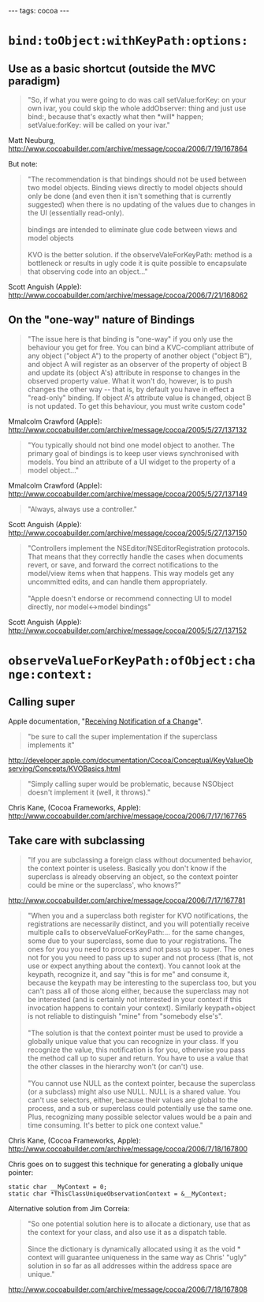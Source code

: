 ---
tags: cocoa
---
= <tt>bind:toObject:withKeyPath:options:</tt> =

== Use as a basic shortcut (outside the MVC paradigm) ==

<blockquote>"So, if what you were going to do was call setValue:forKey: on your own ivar, you could skip the whole addObserver: thing and just use bind:, because that's exactly what then *will* happen; setValue:forKey: will be called on your ivar."</blockquote>

Matt Neuburg, http://www.cocoabuilder.com/archive/message/cocoa/2006/7/19/167864

But note:

<blockquote>"The recommendation is that bindings should not be used between two model objects. Binding views directly to model objects should only be done (and even then it isn't something that is currently suggested) when there is no updating of the values due to changes in the UI (essentially read-only).<br />
<br />
bindings are intended to eliminate glue code between views and model objects<br />
<br />
KVO is the better solution.  if the observeValeForKeyPath: method is a bottleneck or results in ugly code it is quite possible to encapsulate that observing code into an object..."</blockquote>

Scott Anguish (Apple): http://www.cocoabuilder.com/archive/message/cocoa/2006/7/21/168062

== On the "one-way" nature of Bindings ==

<blockquote>"The issue here is that binding is "one-way" if you only use the behaviour you get for free.  You can bind a KVC-compliant attribute of any object ("object A") to the property of another object ("object B"), and object A will register as an observer of the property of object B and update its (object A's) attribute in response to changes in the observed property value.  What it won't do, however, is to push changes the other way -- that is, by default you have in effect a "read-only" binding.  If object A's attribute value is changed, object B is not updated.  To get this behaviour, you must write custom code"</blockquote>

Mmalcolm Crawford (Apple): http://www.cocoabuilder.com/archive/message/cocoa/2005/5/27/137132

<blockquote>"You typically should not bind one model object to another.  The primary goal of bindings is to keep user views synchronised with models.  You bind an attribute of a UI widget to the property of a model object..."</blockquote>

Mmalcolm Crawford (Apple): http://www.cocoabuilder.com/archive/message/cocoa/2005/5/27/137149

<blockquote>"Always, always use a controller."</blockquote>

Scott Anguish (Apple): http://www.cocoabuilder.com/archive/message/cocoa/2005/5/27/137150

<blockquote>"Controllers implement the NSEditor/NSEditorRegistration protocols.  That means that they correctly handle the cases when documents revert, or save, and forward the correct notifications to the model/view items when that happens.  This way models get any uncommitted edits, and can handle them appropriately.<br />
<br />
"Apple doesn't endorse or recommend connecting UI to model directly, nor model<->model bindings"</blockquote>

Scott Anguish (Apple): http://www.cocoabuilder.com/archive/message/cocoa/2005/5/27/137152

= <tt>observeValueForKeyPath:ofObject:change:context:</tt> =

== Calling super ==

Apple documentation, "[http://developer.apple.com/documentation/Cocoa/Conceptual/KeyValueObserving/Concepts/KVOBasics.html#//apple_ref/doc/uid/20002252-179866 Receiving Notification of a Change]".

<blockquote>"be sure to call the super implementation if the superclass implements it"</blockquote>

http://developer.apple.com/documentation/Cocoa/Conceptual/KeyValueObserving/Concepts/KVOBasics.html

<blockquote>"Simply calling super would  be problematic, because NSObject doesn't implement it (well, it throws)."</blockquote>

Chris Kane, (Cocoa Frameworks, Apple): http://www.cocoabuilder.com/archive/message/cocoa/2006/7/17/167765

== Take care with subclassing ==

<blockquote>"If you are subclassing a foreign class without documented behavior, the context pointer is useless. Basically you don't know if the superclass is already observing an object, so the context pointer could be mine or the superclass', who knows?"</blockquote>

http://www.cocoabuilder.com/archive/message/cocoa/2006/7/17/167781

<blockquote>"When you and a superclass both register for KVO notifications, the registrations are necessarily distinct, and you will potentially receive multiple calls to observeValueForKeyPath:... for the same changes, some due to your superclass, some due to your registrations. The ones for you you need to process and not pass up to super.  The ones not for you you need to pass up to super and not process (that is, not use or expect anything about the context).  You cannot look at the keypath, recognize it, and say "this is for me" and consume it, because the keypath may be interesting to the superclass too, but you can't pass all of those along either, because the superclass may not be interested (and is certainly not interested in your context if this invocation happens to contain your context).  Similarly keypath+object is not reliable to distinguish "mine" from "somebody else's".<br />
<br />
"The solution is that the context pointer must be used to provide a globally unique value that you can recognize in your class.  If you recognize the value, this notification is for you, otherwise you pass the method call up to super and return.  You have to use a value that the other classes in the hierarchy won't (or can't) use.<br />
<br />
"You cannot use NULL as the context pointer, because the superclass (or a subclass) might also use NULL.  NULL is a shared value.  You can't use selectors, either, because their values are global to the process, and a sub or superclass could potentially use the same one.  Plus, recognizing many possible selector values would be a pain and time consuming.  It's better to pick one context value."</blockquote>

Chris Kane, (Cocoa Frameworks, Apple): http://www.cocoabuilder.com/archive/message/cocoa/2006/7/18/167800

Chris goes on to suggest this technique for generating a globally unique pointer:

<pre>static char __MyContext = 0;
static char *ThisClassUniqueObservationContext = &__MyContext;</pre>

Alternative solution from Jim Correia:

<blockquote>"So one potential solution here is to allocate a dictionary, use that as the context for your class, and also use it as a dispatch table.<br />
<br />
Since the dictionary is dynamically allocated using it as the void * context will guarantee uniqueness in the same way as Chris' "ugly" solution in so far as all addresses within the address space are unique."</blockquote>

http://www.cocoabuilder.com/archive/message/cocoa/2006/7/18/167808
